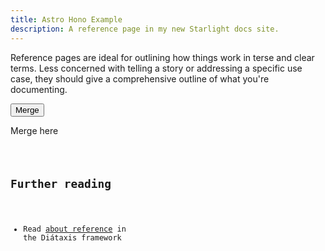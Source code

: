 ```yaml
---
title: Astro Hono Example
description: A reference page in my new Starlight docs site.
---
```



Reference pages are ideal for outlining how things work in terse and clear terms.
Less concerned with telling a story or addressing a specific use case, they should give a comprehensive outline of what you're documenting.

<button id="merge-button" data-on-click="@get('/sse')">
  Merge
</button>
<p id="merge-text">Merge here</p>

<Code code={importedCode} lang="ts" title="sse.ts" />

## Further reading

- Read [about reference](https://diataxis.fr/reference/) in the Diátaxis framework
